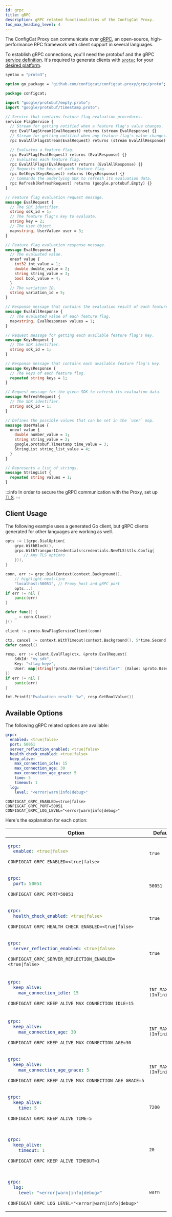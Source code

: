 ```yaml
---
id: grpc
title: gRPC
description: gRPC related functionalities of the ConfigCat Proxy.
toc_max_heading_level: 4
---
```



The ConfigCat Proxy can communicate over <a target="blank" href="https://grpc.io">gRPC</a>, an open-source, high-performance RPC framework with client support in several languages.

To establish gRPC connections, you'll need the protobuf and the gRPC <a target="blank" href="https://github.com/configcat/configcat-proxy/blob/main/grpc/proto/flag_service.proto">service definition</a>. It's required to generate clients with <a target="blank" href="https://protobuf.dev/downloads/">`protoc`</a> for your <a target="blank" href="https://protobuf.dev/reference/">desired platform</a>. 

```protobuf title="flag_service.proto"
syntax = "proto3";

option go_package = "github.com/configcat/configcat-proxy/grpc/proto";

package configcat;

import "google/protobuf/empty.proto";
import "google/protobuf/timestamp.proto";

// Service that contains feature flag evaluation procedures.
service FlagService {
  // Stream for getting notified when a feature flag's value changes.
  rpc EvalFlagStream(EvalRequest) returns (stream EvalResponse) {}
  // Stream for getting notified when any feature flag's value changes.
  rpc EvalAllFlagsStream(EvalRequest) returns (stream EvalAllResponse) {}

  // Evaluates a feature flag.
  rpc EvalFlag(EvalRequest) returns (EvalResponse) {}
  // Evaluates each feature flag.
  rpc EvalAllFlags(EvalRequest) returns (EvalAllResponse) {}
  // Requests the keys of each feature flag.
  rpc GetKeys(KeysRequest) returns (KeysResponse) {}
  // Commands the underlying SDK to refresh its evaluation data.
  rpc Refresh(RefreshRequest) returns (google.protobuf.Empty) {}
}

// Feature flag evaluation request message.
message EvalRequest {
  // The SDK identifier.
  string sdk_id = 1;
  // The feature flag's key to evaluate.
  string key = 2;
  // The User Object.
  map<string, UserValue> user = 3;
}

// Feature flag evaluation response message.
message EvalResponse {
  // The evaluated value.
  oneof value {
    int32 int_value = 1;
    double double_value = 2;
    string string_value = 3;
    bool bool_value = 4;
  }
  // The variation ID.
  string variation_id = 5;
}

// Response message that contains the evaluation result of each feature flag.
message EvalAllResponse {
  // The evaluated value of each feature flag.
  map<string, EvalResponse> values = 1;
}

// Request message for getting each available feature flag's key.
message KeysRequest {
  // The SDK identifier.
  string sdk_id = 1;
}

// Response message that contains each available feature flag's key.
message KeysResponse {
  // The keys of each feature flag.
  repeated string keys = 1;
}

// Request message for the given SDK to refresh its evaluation data.
message RefreshRequest {
  // The SDK identifier.
  string sdk_id = 1;
}

// Defines the possible values that can be set in the `user` map.
message UserValue {
  oneof value {
    double number_value = 1;
    string string_value = 2;
    google.protobuf.Timestamp time_value = 3;
    StringList string_list_value = 4;
  }
}

// Represents a list of strings.
message StringList {
  repeated string values = 1;
}
```

:::info
In order to secure the gRPC communication with the Proxy, set up [TLS](/advanced/proxy/proxy-overview#tls).
:::

## Client Usage

The following example uses a generated Go client, but gRPC clients generated for other languages are working as well.

```go title="example.go"
opts := []grpc.DialOption{
    grpc.WithBlock(),
    grpc.WithTransportCredentials(credentials.NewTLS(&tls.Config{
        // Any TLS options
    })),
}

conn, err := grpc.DialContext(context.Background(), 
    // highlight-next-line
    "localhost:50051", // Proxy host and gRPC port
    opts...)
if err != nil {
    panic(err)
}

defer func() {
    _ = conn.Close()
}()

client := proto.NewFlagServiceClient(conn)

ctx, cancel := context.WithTimeout(context.Background(), 5*time.Second)
defer cancel()

resp, err := client.EvalFlag(ctx, &proto.EvalRequest{
    SdkId: "my_sdk", 
    Key: "<flag-key>", 
    User: map[string]*proto.UserValue{"Identifier": {Value: &proto.UserValue_StringValue{StringValue: "<user-id>"}}}
})
if err != nil {
    panic(err)
}

fmt.Printf("Evaluation result: %v", resp.GetBoolValue())
```

## Available Options

The following gRPC related options are available:

<Tabs groupId="yaml-env">
<TabItem value="yaml" label="YAML" default>

```yaml title="options.yml"
grpc:
  enabled: <true|false>
  port: 50051
  server_reflection_enabled: <true|false>
  health_check_enabled: <true|false>
  keep_alive:
    max_connection_idle: 15
    max_connection_age: 30
    max_connection_age_grace: 5
    time: 5
    timeout: 1
  log:
    level: "<error|warn|info|debug>"
```

</TabItem>
<TabItem value="env-vars" label="Environment variables">

```shell
CONFIGCAT_GRPC_ENABLED=<true|false>
CONFIGCAT_GRPC_PORT=50051
CONFIGCAT_GRPC_LOG_LEVEL="<error|warn|info|debug>"
```

</TabItem>
</Tabs>

Here's the explanation for each option:

<table className="proxy-arg-table">
<thead><tr><th>Option</th><th>Default</th><th>Description</th></tr></thead>
<tbody>
<tr>
<td>

<Tabs groupId="yaml-env">
<TabItem value="yaml" label="YAML" default>

```yaml
grpc:
  enabled: <true|false>
```

</TabItem>
<TabItem value="env-vars" label="Environment variable">

```shell
CONFIGCAT_GRPC_ENABLED=<true|false>
```

</TabItem>
</Tabs>

</td>
<td><code>true</code></td>
<td>Turns the ability to communicate with the Proxy through gRPC on/off.</td>
</tr>

<tr>
<td>

<Tabs groupId="yaml-env">
<TabItem value="yaml" label="YAML" default>

```yaml
grpc:
  port: 50051
```

</TabItem>
<TabItem value="env-vars" label="Environment variable">

```shell
CONFIGCAT_GRPC_PORT=50051
```

</TabItem>
</Tabs>

</td>
<td><code>50051</code></td>
<td>The port used for gRPC communication.</td>
</tr>

<tr>
<td>

<Tabs groupId="yaml-env">
<TabItem value="yaml" label="YAML" default>

```yaml
grpc:
  health_check_enabled: <true|false>
```

</TabItem>
<TabItem value="env-vars" label="Environment variable">

```shell
CONFIGCAT_GRPC_HEALTH_CHECK_ENABLED=<true|false>
```

</TabItem>
</Tabs>

</td>
<td><code>true</code></td>
<td>Turns the [gRPC health check service](https://grpc.io/docs/guides/health-checking/) on/off.</td>
</tr>

<tr>
<td>

<Tabs groupId="yaml-env">
<TabItem value="yaml" label="YAML" default>

```yaml
grpc:
  server_reflection_enabled: <true|false>
```

</TabItem>
<TabItem value="env-vars" label="Environment variable">

```shell
CONFIGCAT_GRPC_SERVER_REFLECTION_ENABLED=<true|false>
```

</TabItem>
</Tabs>

</td>
<td><code>true</code></td>
<td>Turns the [gRPC server reflection](https://grpc.io/docs/guides/reflection/) on/off.</td>
</tr>

<tr>
<td>

<Tabs groupId="yaml-env">
<TabItem value="yaml" label="YAML" default>

```yaml
grpc:
  keep_alive:
    max_connection_idle: 15
```

</TabItem>
<TabItem value="env-vars" label="Environment variable">

```shell
CONFIGCAT_GRPC_KEEP_ALIVE_MAX_CONNECTION_IDLE=15
```

</TabItem>
</Tabs>

</td>
<td><code>INT_MAX (Infinite)</code></td>
<td>Maximum time in seconds that a channel may have no outstanding rpcs, after which the server will close the connection. [More about the gRPC keep-alive](https://grpc.io/docs/guides/keepalive/).</td>
</tr>

<tr>
<td>

<Tabs groupId="yaml-env">
<TabItem value="yaml" label="YAML" default>

```yaml
grpc:
  keep_alive:
    max_connection_age: 30
```

</TabItem>
<TabItem value="env-vars" label="Environment variable">

```shell
CONFIGCAT_GRPC_KEEP_ALIVE_MAX_CONNECTION_AGE=30
```

</TabItem>
</Tabs>

</td>
<td><code>INT_MAX (Infinite)</code></td>
<td>Maximum time in seconds that a channel may exist. [More about the gRPC keep-alive](https://grpc.io/docs/guides/keepalive/).</td>
</tr>

<tr>
<td>

<Tabs groupId="yaml-env">
<TabItem value="yaml" label="YAML" default>

```yaml
grpc:
  keep_alive:
    max_connection_age_grace: 5
```

</TabItem>
<TabItem value="env-vars" label="Environment variable">

```shell
CONFIGCAT_GRPC_KEEP_ALIVE_MAX_CONNECTION_AGE_GRACE=5
```

</TabItem>
</Tabs>

</td>
<td><code>INT_MAX (Infinite)</code></td>
<td>Grace period in seconds after the channel reaches its max age. [More about the gRPC keep-alive](https://grpc.io/docs/guides/keepalive/).</td>
</tr>

<tr>
<td>

<Tabs groupId="yaml-env">
<TabItem value="yaml" label="YAML" default>

```yaml
grpc:
  keep_alive:
    time: 5
```

</TabItem>
<TabItem value="env-vars" label="Environment variable">

```shell
CONFIGCAT_GRPC_KEEP_ALIVE_TIME=5
```

</TabItem>
</Tabs>

</td>
<td><code>7200</code></td>
<td>The interval in seconds between PING frames. [More about the gRPC keep-alive](https://grpc.io/docs/guides/keepalive/).</td>
</tr>

<tr>
<td>

<Tabs groupId="yaml-env">
<TabItem value="yaml" label="YAML" default>

```yaml
grpc:
  keep_alive:
    timeout: 1
```

</TabItem>
<TabItem value="env-vars" label="Environment variable">

```shell
CONFIGCAT_GRPC_KEEP_ALIVE_TIMEOUT=1
```

</TabItem>
</Tabs>

</td>
<td><code>20</code></td>
<td>The timeout in seconds for a PING frame to be acknowledged. If sender does not receive an acknowledgment within this time, it will close the connection. [More about the gRPC keep-alive](https://grpc.io/docs/guides/keepalive/).</td>
</tr>

<tr>
<td>

<Tabs groupId="yaml-env">
<TabItem value="yaml" label="YAML" default>

```yaml
grpc:
  log:
    level: "<error|warn|info|debug>"
```

</TabItem>
<TabItem value="env-vars" label="Environment variable">

```shell
CONFIGCAT_GRPC_LOG_LEVEL="<error|warn|info|debug>"
```

</TabItem>
</Tabs>

</td>
<td><code>warn</code></td>
<td>The verbosity of the gRPC related logs.<br />Possible values: <code>error</code>, <code>warn</code>, <code>info</code> or <code>debug</code>.<br/>When <code>debug</code> is set, the Proxy will log each RPC with additional details.</td>
</tr>

</tbody>
</table>